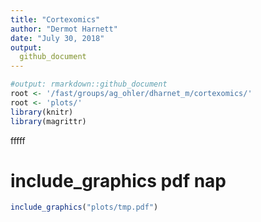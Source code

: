 ```yaml
---
title: "Cortexomics"
author: "Dermot Harnett"
date: "July 30, 2018"
output:
  github_document
---
```




```r
#output: rmarkdown::github_document
root <- '/fast/groups/ag_ohler/dharnet_m/cortexomics/'
root <- 'plots/'
library(knitr)
library(magrittr)

```


fffff

# include_graphics pdf nap
```r
include_graphics("plots/tmp.pdf")

```

